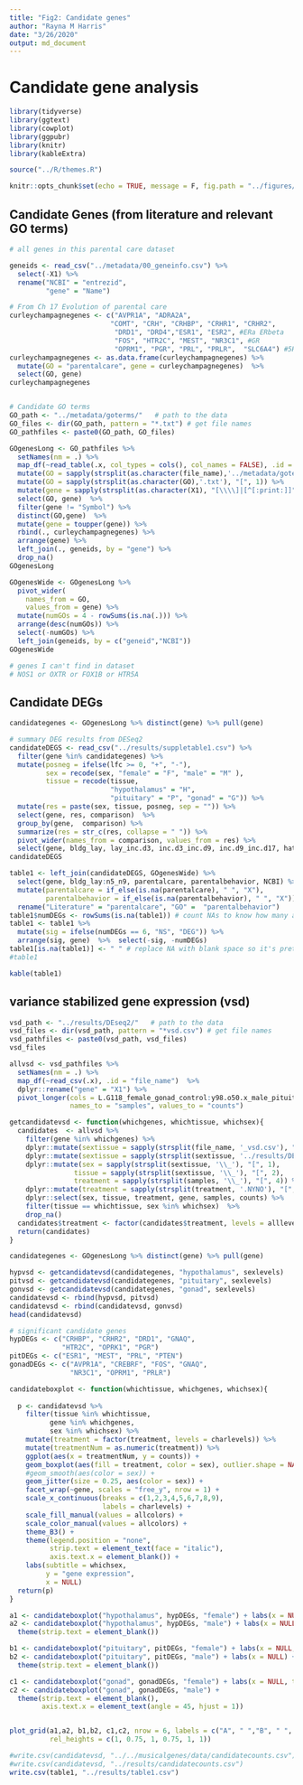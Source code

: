 ```yaml
---
title: "Fig2: Candidate genes"
author: "Rayna M Harris"
date: "3/26/2020"
output: md_document
---
```



# Candidate gene analysis 

```r
library(tidyverse)
library(ggtext)
library(cowplot)
library(ggpubr)
library(knitr)
library(kableExtra)

source("../R/themes.R")

knitr::opts_chunk$set(echo = TRUE, message = F, fig.path = "../figures/")
```


## Candidate Genes (from literature and relevant GO terms) 


```r

# all genes in this parental care dataset 

geneids <- read_csv("../metadata/00_geneinfo.csv") %>%
  select(-X1) %>%
  rename("NCBI" = "entrezid",
         "gene" = "Name")

# From Ch 17 Evolution of parental care
curleychampagnegenes <- c("AVPR1A", "ADRA2A",    
                         "COMT", "CRH", "CRHBP", "CRHR1", "CRHR2", 
                          "DRD1", "DRD4","ESR1", "ESR2", #ERa ERbeta
                          "FOS", "HTR2C", "MEST", "NR3C1", #GR
                          "OPRM1", "PGR", "PRL", "PRLR",  "SLC6A4") #5HTT
curleychampagnegenes <- as.data.frame(curleychampagnegenes) %>%
  mutate(GO = "parentalcare", gene = curleychampagnegenes)  %>%
  select(GO, gene)
curleychampagnegenes


# Candidate GO terms 
GO_path <- "../metadata/goterms/"   # path to the data
GO_files <- dir(GO_path, pattern = "*.txt") # get file names
GO_pathfiles <- paste0(GO_path, GO_files)

GOgenesLong <- GO_pathfiles %>%
  setNames(nm = .) %>% 
  map_df(~read_table(.x, col_types = cols(), col_names = FALSE), .id = "file_name") %>% 
  mutate(GO = sapply(strsplit(as.character(file_name),'../metadata/goterms/'), "[", 2)) %>% 
  mutate(GO = sapply(strsplit(as.character(GO),'.txt'), "[", 1)) %>% 
  mutate(gene = sapply(strsplit(as.character(X1), "[\\\\]|[^[:print:]]" ), "[", 2)) %>% 
  select(GO, gene)  %>%
  filter(gene != "Symbol") %>%
  distinct(GO,gene)  %>%
  mutate(gene = toupper(gene)) %>%
  rbind(., curleychampagnegenes) %>%
  arrange(gene) %>%
  left_join(., geneids, by = "gene") %>%
  drop_na() 
GOgenesLong

GOgenesWide <- GOgenesLong %>% 
  pivot_wider(
    names_from = GO,
    values_from = gene) %>%
  mutate(numGOs = 4 - rowSums(is.na(.))) %>%
  arrange(desc(numGOs)) %>%
  select(-numGOs) %>%
  left_join(geneids, by = c("geneid","NCBI"))
GOgenesWide

# genes I can't find in dataset 
# NOS1 or OXTR or FOX1B or HTR5A
```


## Candidate DEGs


```r

candidategenes <- GOgenesLong %>% distinct(gene) %>% pull(gene)

# summary DEG results from DESeq2
candidateDEGS <- read_csv("../results/suppletable1.csv") %>%
  filter(gene %in% candidategenes) %>%
  mutate(posneg = ifelse(lfc >= 0, "+", "-"),
         sex = recode(sex, "female" = "F", "male" = "M" ),
         tissue = recode(tissue, 
                         "hypothalamus" = "H",
                         "pituitary" = "P", "gonad" = "G")) %>%
  mutate(res = paste(sex, tissue, posneg, sep = "")) %>%
  select(gene, res, comparison)  %>%
  group_by(gene,  comparison) %>%
  summarize(res = str_c(res, collapse = " ")) %>%
  pivot_wider(names_from = comparison, values_from = res) %>%
  select(gene, bldg_lay, lay_inc.d3, inc.d3_inc.d9, inc.d9_inc.d17, hatch_n5, n5_n9)
candidateDEGS

table1 <- left_join(candidateDEGS, GOgenesWide) %>%
  select(gene, bldg_lay:n5_n9, parentalcare, parentalbehavior, NCBI) %>%
  mutate(parentalcare = if_else(is.na(parentalcare), " ", "X"),
         parentalbehavior = if_else(is.na(parentalbehavior), " ", "X")) %>%
  rename("Literature" = "parentalcare", "GO" =  "parentalbehavior")
table1$numDEGs <- rowSums(is.na(table1)) # count NAs to know how many are NS
table1 <- table1 %>% 
  mutate(sig = ifelse(numDEGs == 6, "NS", "DEG")) %>% 
  arrange(sig, gene)  %>%  select(-sig, -numDEGs)
table1[is.na(table1)] <- " " # replace NA with blank space so it's pretty
#table1

kable(table1)
```


## variance stabilized gene expression  (vsd)

```r

vsd_path <- "../results/DEseq2/"   # path to the data
vsd_files <- dir(vsd_path, pattern = "*vsd.csv") # get file names
vsd_pathfiles <- paste0(vsd_path, vsd_files)
vsd_files

allvsd <- vsd_pathfiles %>%
  setNames(nm = .) %>% 
  map_df(~read_csv(.x), .id = "file_name")  %>% 
  dplyr::rename("gene" = "X1") %>% 
  pivot_longer(cols = L.G118_female_gonad_control:y98.o50.x_male_pituitary_inc.d3, 
               names_to = "samples", values_to = "counts") 

getcandidatevsd <- function(whichgenes, whichtissue, whichsex){
  candidates  <- allvsd %>%
    filter(gene %in% whichgenes) %>%
    dplyr::mutate(sextissue = sapply(strsplit(file_name, '_vsd.csv'), "[", 1)) %>%
    dplyr::mutate(sextissue = sapply(strsplit(sextissue, '../results/DEseq2/'), "[", 2)) %>%
    dplyr::mutate(sex = sapply(strsplit(sextissue, '\\_'), "[", 1),
                tissue = sapply(strsplit(sextissue, '\\_'), "[", 2),
                treatment = sapply(strsplit(samples, '\\_'), "[", 4)) %>%
    dplyr::mutate(treatment = sapply(strsplit(treatment, '.NYNO'), "[", 1)) %>%
    dplyr::select(sex, tissue, treatment, gene, samples, counts) %>%
    filter(tissue == whichtissue, sex %in% whichsex)  %>%
    drop_na()
  candidates$treatment <- factor(candidates$treatment, levels = alllevels)
  return(candidates)
}

candidategenes <- GOgenesLong %>% distinct(gene) %>% pull(gene)

hypvsd <- getcandidatevsd(candidategenes, "hypothalamus", sexlevels)
pitvsd <- getcandidatevsd(candidategenes, "pituitary", sexlevels)
gonvsd <- getcandidatevsd(candidategenes, "gonad", sexlevels)
candidatevsd <- rbind(hypvsd, pitvsd)
candidatevsd <- rbind(candidatevsd, gonvsd)
head(candidatevsd)
```


```r

# significant candidate genes
hypDEGs <- c("CRHBP", "CRHR2", "DRD1", "GNAQ", 
             "HTR2C", "OPRK1", "PGR")
pitDEGs <- c("ESR1", "MEST", "PRL", "PTEN")
gonadDEGs <- c("AVPR1A", "CREBRF", "FOS", "GNAQ", 
               "NR3C1", "OPRM1", "PRLR")

candidateboxplot <- function(whichtissue, whichgenes, whichsex){
  
  p <- candidatevsd %>%
    filter(tissue %in% whichtissue,
          gene %in% whichgenes,
          sex %in% whichsex) %>%
    mutate(treatment = factor(treatment, levels = charlevels)) %>%
    mutate(treatmentNum = as.numeric(treatment)) %>%
    ggplot(aes(x = treatmentNum, y = counts)) +
    geom_boxplot(aes(fill = treatment, color = sex), outlier.shape = NA) +
    #geom_smooth(aes(color = sex)) +
    geom_jitter(size = 0.25, aes(color = sex)) +
    facet_wrap(~gene, scales = "free_y", nrow = 1) +
    scale_x_continuous(breaks = c(1,2,3,4,5,6,7,8,9),
                       labels = charlevels) +
    scale_fill_manual(values = allcolors) +
    scale_color_manual(values = allcolors) +
    theme_B3() + 
    theme(legend.position = "none",
          strip.text = element_text(face = "italic"),
          axis.text.x = element_blank()) +
    labs(subtitle = whichsex,
         y = "gene expression",
         x = NULL) 
  return(p)
}

a1 <- candidateboxplot("hypothalamus", hypDEGs, "female") + labs(x = NULL, title = "hypothalamus") 
a2 <- candidateboxplot("hypothalamus", hypDEGs, "male") + labs(x = NULL) +
  theme(strip.text = element_blank())

b1 <- candidateboxplot("pituitary", pitDEGs, "female") + labs(x = NULL, title = "pituitary")
b2 <- candidateboxplot("pituitary", pitDEGs, "male") + labs(x = NULL) +
  theme(strip.text = element_blank())

c1 <- candidateboxplot("gonad", gonadDEGs, "female") + labs(x = NULL, title = "gonad")
c2 <- candidateboxplot("gonad", gonadDEGs, "male") + 
  theme(strip.text = element_blank(),
        axis.text.x = element_text(angle = 45, hjust = 1))


plot_grid(a1,a2, b1,b2, c1,c2, nrow = 6, labels = c("A", " ","B", " ", "C", " "), label_size = 8,
          rel_heights = c(1, 0.75, 1, 0.75, 1, 1))
```



```r
#write.csv(candidatevsd, "../../musicalgenes/data/candidatecounts.csv")
#write.csv(candidatevsd, "../results/candidatecounts.csv")
write.csv(table1, "../results/table1.csv")
```